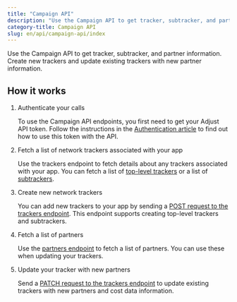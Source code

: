 ```yaml
---
title: "Campaign API"
description: "Use the Campaign API to get tracker, subtracker, and partner information."
category-title: Campaign API
slug: en/api/campaign-api/index
---
```


Use the Campaign API to get tracker, subtracker, and partner information. Create new trackers and update existing trackers with new partner information.

## How it works

1. Authenticate your calls
   
   To use the Campaign API endpoints, you first need to get your Adjust API token. Follow the instructions in the [Authentication article](/en/api/campaign-api/authentication) to find out how to use this token with the API.

2. Fetch a list of network trackers associated with your app
   
   Use the trackers endpoint to fetch details about any trackers associated with your app. You can fetch a list of [top-level trackers](get-trackers.md) or a list of [subtrackers](/en/api/campaign-api/get-subtrackers).

3. Create new network trackers
   
   You can add new trackers to your app by sending a [POST request to the trackers endpoint](/en/api/campaign-api/create-tracker). This endpoint supports creating top-level trackers and subtrackers.

4. Fetch a list of partners
  
   Use the [partners endpoint](/en/api/campaign-api/get-partners) to fetch a list of partners. You can use these when updating your trackers.

5. Update your tracker with new partners
   
   Send a [PATCH request to the trackers endpoint](/en/api/campaign-api/update-tracker) to update existing trackers with new partners and cost data information.
